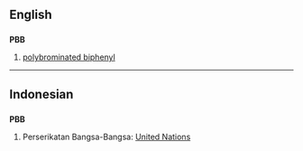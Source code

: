 ==English==

==={{initialism}}===
'''PBB'''

# [[polybrominated biphenyl]]

----

==Indonesian==

==={{initialism}}===
'''PBB'''

# Perserikatan Bangsa-Bangsa: [[United Nations]]